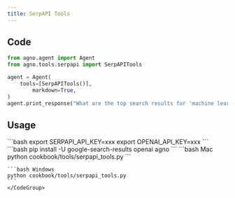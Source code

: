 ```yaml
---
title: SerpAPI Tools
---
```


## Code

```python cookbook/tools/serpapi_tools.py
from agno.agent import Agent
from agno.tools.serpapi import SerpAPITools

agent = Agent(
    tools=[SerpAPITools()],
        markdown=True,
)
agent.print_response("What are the top search results for 'machine learning'?")
```

## Usage

<Steps>
  <Snippet file="create-venv-step.mdx" />

  <Step title="Set your API key">
    ```bash
    export SERPAPI_API_KEY=xxx
    export OPENAI_API_KEY=xxx
    ```
  </Step>

  <Step title="Install libraries">
    ```bash
    pip install -U google-search-results openai agno
    ```
  </Step>

  <Step title="Run Agent">
    <CodeGroup>
    ```bash Mac
    python cookbook/tools/serpapi_tools.py
    ```

    ```bash Windows
    python cookbook/tools/serpapi_tools.py
    ```
    </CodeGroup>
  </Step>
</Steps>